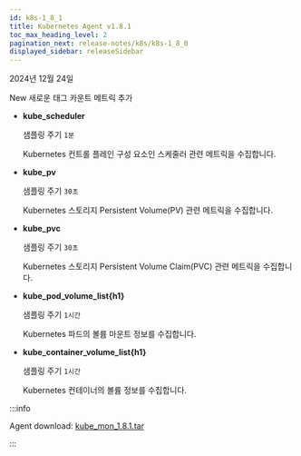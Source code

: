 ```yaml
---
id: k8s-1_8_1
title: Kubernetes Agent v1.8.1
toc_max_heading_level: 2
pagination_next: release-notes/k8s/k8s-1_8_0
displayed_sidebar: releaseSidebar
---
```


2024년 12월 24일

<Status priority='1'>New</Status> 새로운 태그 카운트 메트릭 추가

* **kube_scheduler** 

  샘플링 주기 `1분`

  Kubernetes 컨트롤 플레인 구성 요소인 스케줄러 관련 메트릭을 수집합니다.

* **kube_pv** 

  샘플링 주기 `30초`

  Kubernetes 스토리지 Persistent Volume(PV) 관련 메트릭을 수집합니다.

* **kube_pvc** 

  샘플링 주기 `30초`

  Kubernetes 스토리지 Persistent Volume Claim(PVC) 관련 메트릭을 수집합니다.

* **kube_pod_volume_list\{h1\}** 

  샘플링 주기 `1시간`

  Kubernetes 파드의 볼륨 마운트 정보를 수집합니다.

* **kube_container_volume_list\{h1\}** 

  샘플링 주기 `1시간`

  Kubernetes 컨테이너의 볼륨 정보를 수집합니다.




:::info

Agent download: [kube_mon_1.8.1.tar](https://repo.whatap.io/docker/kube_mon_1.8.1.tar)

:::